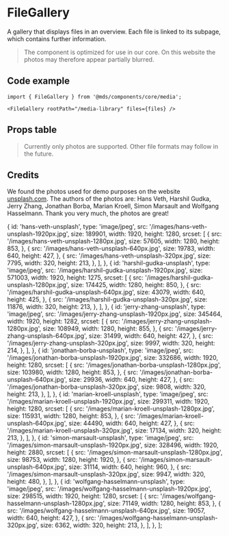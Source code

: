 
<Meta title="Components/core/media/FileGallery" component={FileGallery} />

# FileGallery

A gallery that displays files in an overview. Each file is linked to its subpage, which contains further information.

<Preview withToolbar>
  <Story name="Default">
    <FileGallery rootPath="/media-library" files={files} />
  </Story>
</Preview>

> The component is optimized for use in our core. On this website the photos may therefore appear partially blurred.

## Code example

```tsx
import { FileGallery } from '@mds/components/core/media';
```

```tsx
<FileGallery rootPath="/media-library" files={files} />
```

## Props table

<Props of={FileGallery} />

> Currently only photos are supported. Other file formats may follow in the future.

## Credits

We found the photos used for demo purposes on the website [unsplash.com](https://unsplash.com/). The authors of the photos are: Hans Veth, Harshil Gudka, Jerry Zhang, Jonathan Borba, Marian Kroell, Simon Marsault and Wolfgang Hasselmann. Thank you very much, the photos are great!

  {
    id: 'hans-veth-unsplash',
    type: 'image/jpeg',
    src: '/images/hans-veth-unsplash-1920px.jpg',
    size: 189901,
    width: 1920,
    height: 1280,
    srcset: [
      {
        src: '/images/hans-veth-unsplash-1280px.jpg',
        size: 57605,
        width: 1280,
        height: 853,
      },
      {
        src: '/images/hans-veth-unsplash-640px.jpg',
        size: 19783,
        width: 640,
        height: 427,
      },
      {
        src: '/images/hans-veth-unsplash-320px.jpg',
        size: 7795,
        width: 320,
        height: 213,
      },
    ],
  },
  {
    id: 'harshil-gudka-unsplash',
    type: 'image/jpeg',
    src: '/images/harshil-gudka-unsplash-1920px.jpg',
    size: 571003,
    width: 1920,
    height: 1275,
    srcset: [
      {
        src: '/images/harshil-gudka-unsplash-1280px.jpg',
        size: 174425,
        width: 1280,
        height: 850,
      },
      {
        src: '/images/harshil-gudka-unsplash-640px.jpg',
        size: 43079,
        width: 640,
        height: 425,
      },
      {
        src: '/images/harshil-gudka-unsplash-320px.jpg',
        size: 11876,
        width: 320,
        height: 213,
      },
    ],
  },
  {
    id: 'jerry-zhang-unsplash',
    type: 'image/jpeg',
    src: '/images/jerry-zhang-unsplash-1920px.jpg',
    size: 345464,
    width: 1920,
    height: 1282,
    srcset: [
      {
        src: '/images/jerry-zhang-unsplash-1280px.jpg',
        size: 108949,
        width: 1280,
        height: 855,
      },
      {
        src: '/images/jerry-zhang-unsplash-640px.jpg',
        size: 31499,
        width: 640,
        height: 427,
      },
      {
        src: '/images/jerry-zhang-unsplash-320px.jpg',
        size: 9997,
        width: 320,
        height: 214,
      },
    ],
  },
  {
    id: 'jonathan-borba-unsplash',
    type: 'image/jpeg',
    src: '/images/jonathan-borba-unsplash-1920px.jpg',
    size: 332686,
    width: 1920,
    height: 1280,
    srcset: [
      {
        src: '/images/jonathan-borba-unsplash-1280px.jpg',
        size: 103980,
        width: 1280,
        height: 853,
      },
      {
        src: '/images/jonathan-borba-unsplash-640px.jpg',
        size: 29936,
        width: 640,
        height: 427,
      },
      {
        src: '/images/jonathan-borba-unsplash-320px.jpg',
        size: 9808,
        width: 320,
        height: 213,
      },
    ],
  },
  {
    id: 'marian-kroell-unsplash',
    type: 'image/jpeg',
    src: '/images/marian-kroell-unsplash-1920px.jpg',
    size: 299311,
    width: 1920,
    height: 1280,
    srcset: [
      {
        src: '/images/marian-kroell-unsplash-1280px.jpg',
        size: 115931,
        width: 1280,
        height: 853,
      },
      {
        src: '/images/marian-kroell-unsplash-640px.jpg',
        size: 44490,
        width: 640,
        height: 427,
      },
      {
        src: '/images/marian-kroell-unsplash-320px.jpg',
        size: 17134,
        width: 320,
        height: 213,
      },
    ],
  },
  {
    id: 'simon-marsault-unsplash',
    type: 'image/jpeg',
    src: '/images/simon-marsault-unsplash-1920px.jpg',
    size: 328496,
    width: 1920,
    height: 2880,
    srcset: [
      {
        src: '/images/simon-marsault-unsplash-1280px.jpg',
        size: 98753,
        width: 1280,
        height: 1920,
      },
      {
        src: '/images/simon-marsault-unsplash-640px.jpg',
        size: 31114,
        width: 640,
        height: 960,
      },
      {
        src: '/images/simon-marsault-unsplash-320px.jpg',
        size: 9947,
        width: 320,
        height: 480,
      },
    ],
  },
  {
    id: 'wolfgang-hasselmann-unsplash',
    type: 'image/jpeg',
    src: '/images/wolfgang-hasselmann-unsplash-1920px.jpg',
    size: 298515,
    width: 1920,
    height: 1280,
    srcset: [
      {
        src: '/images/wolfgang-hasselmann-unsplash-1280px.jpg',
        size: 71149,
        width: 1280,
        height: 853,
      },
      {
        src: '/images/wolfgang-hasselmann-unsplash-640px.jpg',
        size: 19057,
        width: 640,
        height: 427,
      },
      {
        src: '/images/wolfgang-hasselmann-unsplash-320px.jpg',
        size: 6362,
        width: 320,
        height: 213,
      },
    ],
  },
];

